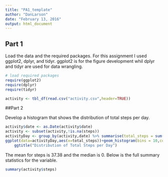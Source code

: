 ```yaml
---
title: "PA1_template"
author: "DanLarson"
date: "February 13, 2016"
output: html_document
---
```


## Part 1

Load the data and the required packages. For this assignment I used ggplot2, dplyr, and tidyr. ggplot2 is for the figure development whil dplyr and tidyr are used for data wrangling. 

```r

# load required packages
require(ggplot2)
require(dplyr)
require(tidyr)

activity <- tbl_df(read.csv("activity.csv",header=TRUE))


```

##Part 2

Develop a histogram that shows the distribution of total steps per day. 

```r

activity$date <- as.Date(activity$date)
activity <- subset(activity,!is.na(steps))
activityDay <- group_by(activity,date) %>% summarise(total_steps = sum(steps))
ggplot(data=activityDay,aes(x=total_steps))+geom_histogram(bins = 10,col="red")+
    ggtitle("Distribution of Total Steps per Day")
```

The mean for steps is 37.38 and the median is 0. Below is the full summary statistics for the variable. 

```r
summary(activity$steps)
```


